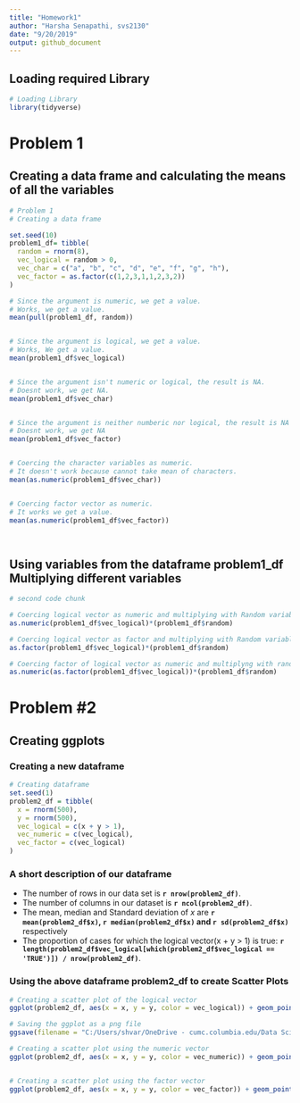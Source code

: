 ```yaml
---
title: "Homework1"
author: "Harsha Senapathi, svs2130"
date: "9/20/2019"
output: github_document
---
```


## Loading required Library
```r

# Loading Library
library(tidyverse)

```


# Problem 1

## Creating a data frame and calculating the means of all the variables

```r

# Problem 1
# Creating a data frame

set.seed(10)
problem1_df= tibble(
  random = rnorm(8),
  vec_logical = random > 0,
  vec_char = c("a", "b", "c", "d", "e", "f", "g", "h"),
  vec_factor = as.factor(c(1,2,3,1,1,2,3,2))
)

# Since the argument is numeric, we get a value.
# Works, we get a value.
mean(pull(problem1_df, random)) 


# Since the argument is logical, we get a value.
# Works, We get a value.
mean(problem1_df$vec_logical)


# Since the argument isn't numeric or logical, the result is NA.
# Doesnt work, we get NA.
mean(problem1_df$vec_char)


# Since the argument is neither numberic nor logical, the result is NA
# Doesnt work, we get NA
mean(problem1_df$vec_factor) 


# Coercing the character variables as numeric.
# It doesn't work because cannot take mean of characters.
mean(as.numeric(problem1_df$vec_char))


# Coercing factor vector as numeric.
# It works we get a value.
mean(as.numeric(problem1_df$vec_factor))

     
```

## Using variables from the dataframe **problem1_df** Multiplying different variables

```r

# second code chunk

# Coercing logical vector as numeric and multiplying with Random variable
as.numeric(problem1_df$vec_logical)*(problem1_df$random)

# Coercing logical vector as factor and multiplying with Random variable
as.factor(problem1_df$vec_logical)*(problem1_df$random)

# Coercing factor of logical vector as numeric and multiplyng with random
as.numeric(as.factor(problem1_df$vec_logical))*(problem1_df$random)
```


# Problem #2

## Creating ggplots

### Creating a new dataframe

```r

# Creating dataframe
set.seed(1)
problem2_df = tibble(
  x = rnorm(500),
  y = rnorm(500),
  vec_logical = c(x + y > 1),
  vec_numeric = c(vec_logical),
  vec_factor = c(vec_logical)
)
```


### A short description of our dataframe

* The number of rows in our data set is **`r nrow(problem2_df)`**.
* The number of columns in our dataset is **`r ncol(problem2_df)`**.
* The mean, median and Standard deviation of *x* are **`r mean(problem2_df$x)`, `r median(problem2_df$x)` and `r sd(problem2_df$x)`** respectively
* The proportion of cases for which the logical vector(x + y > 1) is true: **`r length(problem2_df$vec_logical[which(problem2_df$vec_logical == 'TRUE')]) / nrow(problem2_df)`**.


### Using the above dataframe **problem2_df** to create Scatter Plots

```r

# Creating a scatter plot of the logical vector
ggplot(problem2_df, aes(x = x, y = y, color = vec_logical)) + geom_point()

# Saving the ggplot as a png file
ggsave(filename = "C:/Users/shvar/OneDrive - cumc.columbia.edu/Data Science/P8105_HW/problem2_df_color_logical_ggplot.png")

# Creating a scatter plot using the numeric vector
ggplot(problem2_df, aes(x = x, y = y, color = vec_numeric)) + geom_point()


# Creating a scatter plot using the factor vector
ggplot(problem2_df, aes(x = x, y = y, color = vec_factor)) + geom_point()

```



